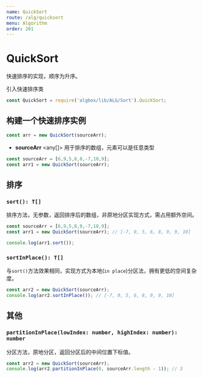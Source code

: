 ```yaml
---
name: QuickSort
route: /alg/quicksort
menu: Algorithm
order: 201
---
```



# QuickSort
快速排序的实现，顺序为升序。

引入快速排序类
```js
const QuickSort = require('algbox/lib/ALG/Sort').QuickSort;
```
## **构建一个快速排序实例**
```js
const arr = new QuickSort(sourceArr);
```
* **sourceArr** \<any[]\> 用于排序的数组，元素可以是任意类型

```js
const sourceArr = [6,9,5,8,0,-7,10,9];
const arr1 = new QuickSort(sourceArr);
```

## **排序**

### `sort(): T[]`
排序方法，无参数，返回排序后的数组，非原地分区实现方式，需占用额外空间。
```js
const sourceArr = [6,9,5,8,0,-7,10,9];
const arr1 = new QuickSort(sourceArr); // [-7, 0, 5, 6, 8, 9, 9, 10]

console.log(arr1.sort());
```

### `sortInPlace(): T[]`
与`sort()`方法效果相同，实现方式为本地(`in place`)分区法，拥有更低的空间复杂度。
```js
const arr2 = new QuickSort(sourceArr);
console.log(arr2.sortInPlace()); // [-7, 0, 5, 6, 8, 9, 9, 10]
```

## **其他**

### `partitionInPlace(lowIndex: number, highIndex: number): number`
分区方法，原地分区，返回分区后的中间位置下标值。

```js
const arr2 = new QuickSort(sourceArr);
console.log(arr2.partitionInPlace(0, sourceArr.length - 1)); // 3
```